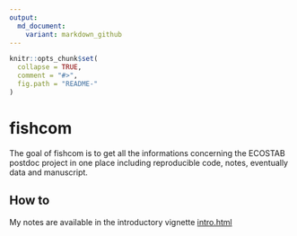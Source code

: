 ```yaml
---
output:
  md_document:
    variant: markdown_github
---
```


<!-- README.md is generated from README.Rmd. Please edit that file -->

```r
knitr::opts_chunk$set(
  collapse = TRUE,
  comment = "#>",
  fig.path = "README-"
)
```

# fishcom

The goal of fishcom is to get all the informations concerning the ECOSTAB postdoc
project in one place including reproducible code, notes, eventually data and
manuscript.

## How to 

My notes are available in the introductory vignette
[intro.html](https://github.com/alaindanet/fishcom/blob/master/vignettes/intro.html)


